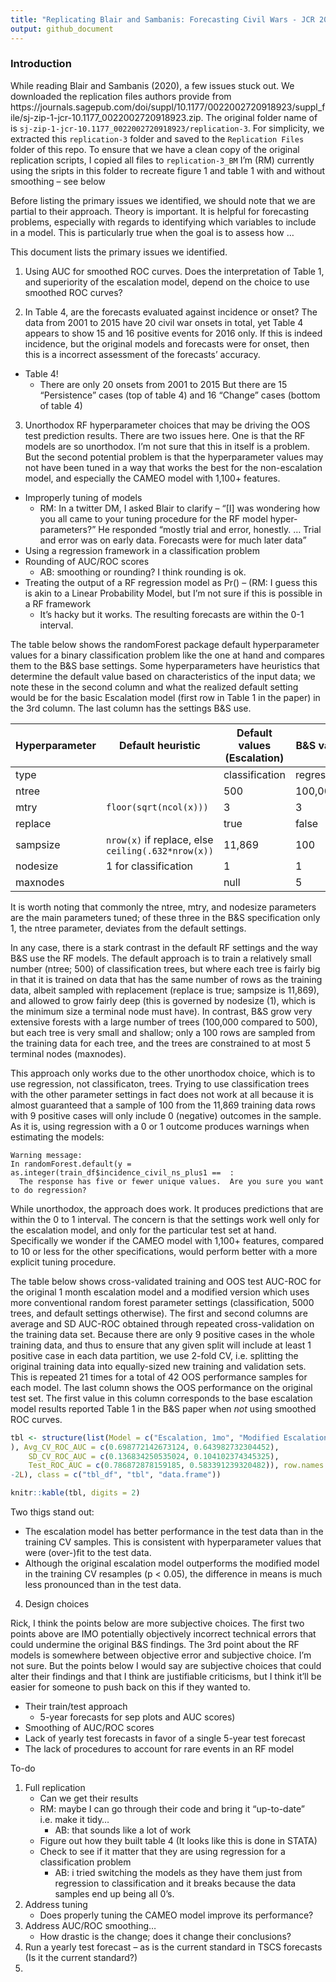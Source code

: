 ```yaml
---
title: "Replicating Blair and Sambanis: Forecasting Civil Wars - JCR 2020"
output: github_document
---
```



### Introduction

While reading Blair and Sambanis (2020), a few issues stuck out. We downloaded the replication files authors provide from https://journals.sagepub.com/doi/suppl/10.1177/0022002720918923/suppl_file/sj-zip-1-jcr-10.1177_0022002720918923.zip. The original folder name of is `sj-zip-1-jcr-10.1177_0022002720918923/replication-3`. For simplicity, we extracted this `replication-3` folder and saved to the `Replication Files` folder of this repo. To ensure that we have a clean copy of the original replication scripts, I copied all files to `replication-3_BM` I'm (RM) currently using the sripts in this folder to recreate figure 1 and table 1 with and without smoothing -- see below

Before listing the primary issues we identified, we should note that we are partial to their approach. Theory is important. It is helpful for forecasting problems, especially with regards to identifying which variables to include in a model. This is particularly true when the goal is to assess how ... 


This document lists the primary issues we identified. 

1. Using AUC for smoothed ROC curves. Does the interpretation of Table 1, and superiority of the escalation model, depend on the choice to use smoothed ROC curves?

2. In Table 4, are the forecasts evaluated against incidence or onset? The data from 2001 to 2015 have 20 civil war onsets in total, yet Table 4 appears to show 15 and 16 positive events for 2016 only. If this is indeed incidence, but the original models and forecasts were for onset, then this is a incorrect assessment of the forecasts' accuracy. 

- Table 4! 
  - There are only 20 onsets from 2001 to 2015 But there are 15 "Persistence" cases (top of table 4) and 16 "Change" cases (bottom of table 4)

3. Unorthodox RF hyperparameter choices that may be driving the OOS test prediction results. There are two issues here. One is that the RF models are so unorthodox. I'm not sure that this in itself is a problem. But the second potential problem is that the hyperparameter values may not have been tuned in a way that works the best for the non-escalation model, and especially the CAMEO model with 1,100+ features. 

- Improperly tuning of models
  - RM: In a twitter DM, I asked Blair to clarify -- "[I] was wondering how you all came to your tuning procedure for the RF model hyper-parameters?" He responded "mostly trial and error, honestly. ... Trial and error was on early data. Forecasts were for much later data"
- Using a regression framework in a classification problem
- Rounding of AUC/ROC scores
    + AB: smoothing or rounding? I think rounding is ok. 
- Treating the output of a RF regression model as Pr() -- (RM: I guess this is akin to a Linear Probability Model, but I'm not sure if this is possible in a RF framework
    + It's hacky but it works. The resulting forecasts are within the 0-1 interval.

The table below shows the randomForest package default hyperparameter values for a binary classification problem like the one at hand and compares them to the B&S base settings. Some hyperparameters have heuristics that determine the default value based on characteristics of the input data; we note these in the second column and what the realized default setting would be for the basic Escalation model (first row in Table 1 in the paper) in the 3rd column. The last column has the settings B&S use. 

|Hyperparameter|Default heuristic|Default values (Escalation)|B&S value|
|--------------|-----------------|--------------------------|---------|
|type          |                 | classification           | regression|
|ntree         |                 | 500                      | 100,000 |
|mtry          |`floor(sqrt(ncol(x)))`|3|3|
|replace       |                 | true | false |
|sampsize | `nrow(x)` if replace, else `ceiling(.632*nrow(x))` | 11,869 | 100 |
|nodesize | 1 for classification | 1 | 1 |
|maxnodes | | null | 5 |

It is worth noting that commonly the ntree, mtry, and nodesize parameters are the main parameters tuned; of these three in the B&S specification only 1, the ntree parameter, deviates from the default settings. 

In any case, there is a stark contrast in the default RF settings and the way B&S use the RF models. The default approach is to train a relatively small number (ntree; 500) of classification trees, but where each tree is fairly big in that it is trained on data that has the same number of rows as the training data, albeit sampled with replacement (replace is true; sampsize is 11,869), and allowed to grow fairly deep (this is governed by nodesize (1), which is the minimum size a terminal node must have). In contrast, B&S grow very extensive forests with a large number of trees (100,000 compared to 500), but each tree is very small and shallow; only a 100 rows are sampled from the training data for each tree, and the trees are constrained to at most 5 terminal nodes (maxnodes). 

This approach only works due to the other unorthodox choice, which is to use regression, not classificaton, trees. Trying to use classification trees with the other parameter settings in fact does not work at all because it is almost guaranteed that a sample of 100 from the 11,869 training data rows with 9 positive cases will only include 0 (negative) outcomes in the sample. As it is, using regression with a 0 or 1 outcome produces warnings when estimating the models: 

```
Warning message:
In randomForest.default(y = as.integer(train_df$incidence_civil_ns_plus1 ==  :
  The response has five or fewer unique values.  Are you sure you want to do regression?
```

While unorthodox, the approach does work. It produces predictions that are within the 0 to 1 interval. The concern is that the settings work well only for the escalation model, and only for the particular test set at hand. Specifically we wonder if the CAMEO model with 1,100+ features, compared to 10 or less for the other specifications, would perform better with a more explicit tuning procedure. 

The table below shows cross-validated training and OOS test AUC-ROC for the original 1 month escalation model and a modified version which uses more conventional random forest parameter settings (classification, 5000 trees, and default settings otherwise). The first and second columns are average and SD AUC-ROC obtained through repeated cross-validation on the training data set. Because there are only 9 positive cases in the whole training data, and thus to ensure that any given split will include at least 1 positive case in each data partition, we use 2-fold CV, i.e. splitting the original training data into equally-sized new training and validation sets. This is repeated 21 times for a total of 42 OOS performance samples for each model. The last column shows the OOS performance on the original test set. The first value in this column corresponds to the base escalation model results reported Table 1 in the B&S paper when *not* using smoothed ROC curves. 

```r
tbl <- structure(list(Model = c("Escalation, 1mo", "Modified Escalation, 1mo"
), Avg_CV_ROC_AUC = c(0.698772142673124, 0.643982732304452), 
    SD_CV_ROC_AUC = c(0.136834250535024, 0.104102374345325), 
    Test_ROC_AUC = c(0.786872878159185, 0.583391239320482)), row.names = c(NA, 
-2L), class = c("tbl_df", "tbl", "data.frame"))

knitr::kable(tbl, digits = 2)
```

Two thigs stand out:

- The escalation model has better performance in the test data than in the training CV samples. This is consistent with hyperparameter values that were (over-)fit to the test data. 
- Although the original escalation model outperforms the modified model in the training CV resamples (p < 0.05), the difference in means is much less pronounced than in the test data. 

4. Design choices

Rick, I think the points below are more subjective choices. The first two points above are IMO potentially objectively incorrect technical errors that could undermine the original B&S findings. The 3rd point about the RF models is somewhere between objective error and subjective choice. I'm not sure. But the points below I would say are subjective choices that could alter their findings and that I think are justifiable criticisms, but I think it'll be easier for someone to push back on this if they wanted to. 

- Their train/test approach 
  - 5-year forecasts for sep plots and AUC scores)
- Smoothing of AUC/ROC scores
- Lack of yearly test forecasts in favor of a single 5-year test forecast
- The lack of procedures to account for rare events in an RF model

To-do

1. Full replication
    - Can we get their results
    - RM: maybe I can go through their code and bring it "up-to-date" i.e. make it tidy... 
        + AB: that sounds like a lot of work
    - Figure out how they built table 4 (It looks like this is done in STATA)
    - Check to see if it matter that they are using regression for a classification problem
        + AB: i tried switching the models as they have them just from regression to classification and it breaks because the data samples end up being all 0's. 
2. Address tuning 
    - Does properly tuning the CAMEO model improve its performance?
3. Address AUC/ROC smoothing... 
    - How drastic is the change; does it change their conclusions? 
4. Run a yearly test forecast -- as is the current standard in TSCS forecasts (Is it the current standard?) 
5. 
